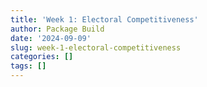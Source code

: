 ```yaml
---
title: 'Week 1: Electoral Competitiveness'
author: Package Build
date: '2024-09-09'
slug: week-1-electoral-competitiveness
categories: []
tags: []
---
```

